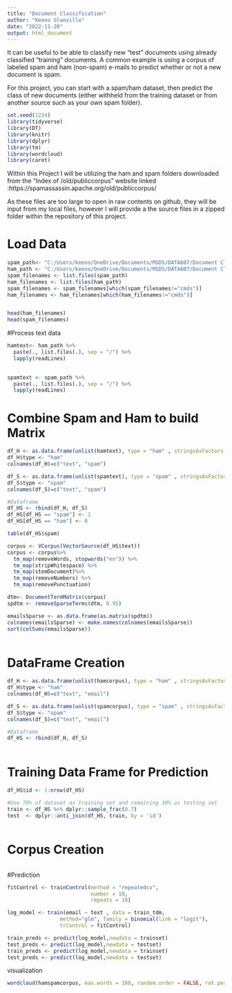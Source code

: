 ---
title: "Document Classification"
author: "Keeno Glanville"
date: "2022-11-20"
output: html_document
---
It can be useful to be able to classify new "test" documents using already classified "training" documents.  A common example is using a corpus of labeled spam and ham (non-spam) e-mails to predict whether or not a new document is spam.  

For this project, you can start with a spam/ham dataset, then predict the class of new documents (either withheld from the training dataset or from another source such as your own spam folder).
```{r setup, include=FALSE}
set.seed(1234)
library(tidyverse) 
library(DT)
library(knitr)
library(dplyr)
library(tm)
library(wordcloud)
library(caret)
```
Within this Project I will be utilizing the ham and spam folders downloaded from
the "Index of /old/publiccorpus" website linked :https://spamassassin.apache.org/old/publiccorpus/

As these files are too large to open in raw contents on github, they will be input
from my local files, however I will provide a the source files in a zipped folder
within the repository of this project.


# Load Data
```{r}
spam_path<- "C:/Users/keeno/OneDrive/Documents/MSDS/DATA607/Document Classification/spam_2"
ham_path <- "C:/Users/keeno/OneDrive/Documents/MSDS/DATA607/Document Classification/easy_ham"
spam_filenames <- list.files(spam_path)
ham_filenames <- list.files(ham_path)
spam_filenames <- spam_filenames[which(spam_filenames!="cmds")]
ham_filenames <- ham_filenames[which(ham_filenames!="cmds")]


head(ham_filenames)
head(spam_filenames)
```

#Process text data 


```{r}
hamtext<- ham_path %>%
  paste(., list.files(.), sep = "/") %>%
  lapply(readLines) 
  

spamtext <- spam_path %>%
  paste(., list.files(.), sep = "/") %>%
  lapply(readLines) 


```

# Combine Spam and Ham to build Matrix


```{r}
df_H <- as.data.frame(unlist(hamtext), type = "ham" , stringsAsFactors = FALSE)
df_H$type <- "ham"
colnames(df_H)=c("text", "spam")

df_S <- as.data.frame(unlist(spamtext), type = "spam" , stringsAsFactors = FALSE)
df_S$type <- "spam"
colnames(df_S)=c("text", "spam")

#Dataframe
df_HS <- rbind(df_H, df_S)
df_HS[df_HS == "spam"] <- 1
df_HS[df_HS == "ham"] <- 0

table(df_HS$spam)

corpus <- VCorpus(VectorSource(df_HS$text))
corpus <- corpus%>%
  tm_map(removeWords, stopwords("en")) %>%
  tm_map(stripWhitespace) %>%
  tm_map(stemDocument)%>%
  tm_map(removeNumbers) %>%
  tm_map(removePunctuation)

dtm<- DocumentTermMatrix(corpus)
spdtm <- removeSparseTerms(dtm, 0.95)

emailsSparse <- as.data.frame(as.matrix(spdtm))
colnames(emailsSparse) <- make.names(colnames(emailsSparse))
sort(colSums(emailsSparse))



```

# DataFrame Creation        
```{r}
df_H <- as.data.frame(unlist(hamcorpus), type = "ham" , stringsAsFactors = FALSE)
df_H$type <- "ham"
colnames(df_H)=c("text", "email")

df_S <- as.data.frame(unlist(spamcorpus), type = "spam" , stringsAsFactors = FALSE)
df_S$type <- "spam"
colnames(df_S)=c("text", "email")

#Dataframe
df_HS <- rbind(df_H, df_S)



```
# Training Data Frame for Prediction

```{r}

df_HS$id <- 1:nrow(df_HS)

#Use 70% of dataset as training set and remaining 30% as testing set 
train <- df_HS %>% dplyr::sample_frac(0.7)
test  <- dplyr::anti_join(df_HS, train, by = 'id')



```
# Corpus Creation

```{r}


```

#Prediction

```{r}

fitControl <- trainControl(method = "repeatedcv",
                           number = 10,
                           repeats = 10)

log_model <- train(email ~ text , data = train_tdm,
                 method="glm", family = binomial(link = "logit"),
                 trControl = fitControl)

train_preds <- predict(log_model,newdata = trainset)
test_preds <- predict(log_model,newdata = testset)
train_preds <- predict(log_model,newdata = trainset)
test_preds <- predict(log_model,newdata = testset)
```
visualization


```{r}
wordcloud(hamspamcorpus, max.words = 100, random.order = FALSE, rot.per=0.15, min.freq=5, colors = brewer.pal(8, "Dark2"))


```


```{r}



```


```{r}



```


```{r}



```


```{r}



```


```{r}



```


```{r}



```



